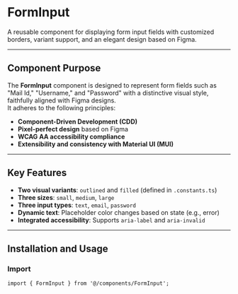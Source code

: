 # FormInput

A reusable component for displaying form input fields with customized borders, variant support, and an elegant design based on Figma.

---

## Component Purpose

The **FormInput** component is designed to represent form fields such as "Mail Id," "Username," and "Password" with a distinctive visual style, faithfully aligned with Figma designs.  
It adheres to the following principles:

- **Component-Driven Development (CDD)**  
- **Pixel-perfect design** based on Figma  
- **WCAG AA accessibility compliance**  
- **Extensibility and consistency with Material UI (MUI)**  

---

## Key Features

- **Two visual variants**: `outlined` and `filled` (defined in `.constants.ts`)  
- **Three sizes**: `small`, `medium`, `large`  
- **Three input types**: `text`, `email`, `password` 
- **Dynamic text**: Placeholder color changes based on state (e.g., error)  
- **Integrated accessibility**: Supports `aria-label` and `aria-invalid`  

---

## Installation and Usage

### Import
```tsx
import { FormInput } from '@/components/FormInput';